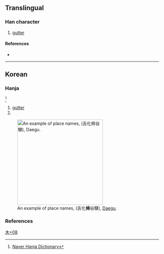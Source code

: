 {{character info}}
==Translingual==

===Han character===
{{Han char|rn=75|rad=木|as=08|sn=12|four=|canj=DOML|ids=⿰木命}}

# [[gutter]]

====References====
* {{Han ref|kx=0537.131|dkj=|dj=0924.150|hdz=21235.031|uh=6927|ud=26919|bh=|bd=}}

----

==Korean==

===Hanja===
{{ko-hanja|hangeul=[[명]]|eumhun=|rv=myeong|mr=myŏng|y=myeng}}<ref>[http://hanja.naver.com/search?query=%E6%A4%A7 Naver Hanja Dictionary]</ref>

# [[gutter]]
# {{rfdef|ko|sort=木08}}

[[File:설화명곡역 폴사인 2.jpg|thumb|280px|An example of place names, {{w|Seolhwa–Myeonggok station}}(舌化'''椧'''谷驛), [[Daegu]].]]

===References===
<references/>

[[Category:Korean-only CJKV Characters|木+08]]